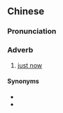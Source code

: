 ==Chinese==
{{zh-forms}}

===Pronunciation===
{{zh-pron
|c=ngaam1 sin1
|cat=adv
}}

===Adverb===
{{zh-adv}}

# {{lb|zh|Cantonese}} [[just now]]

====Synonyms====
* {{zh-l|啱啱}}
* {{zh-l|剛才}}